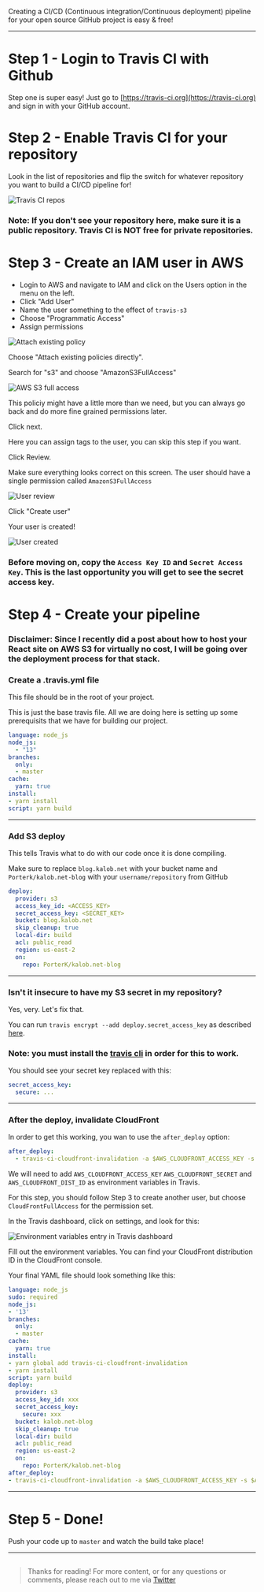 
Creating a CI/CD (Continuous integration/Continuous deployment) pipeline for your open source GitHub project is easy & free!

----

# Step 1 - Login to Travis CI with Github

Step one is super easy! Just go to [https://travis-ci.org](https://travis-ci.org) and sign in with your GitHub account.

# Step 2 - Enable Travis CI for your repository

Look in the list of repositories and flip the switch for whatever repository you want to build a CI/CD pipeline for!

<img src={Repos} alt="Travis CI repos" />

### Note: If you don't see your repository here, make sure it is a public repository. Travis CI is NOT free for private repositories.

# Step 3 - Create an IAM user in AWS

- Login to AWS and navigate to IAM and click on the Users option in the menu on the left.
- Click "Add User"
- Name the user something to the effect of `travis-s3`
- Choose "Programmatic Access"
- Assign permissions

<img src={AttachExisting} alt="Attach existing policy" />

Choose "Attach existing policies directly".

Search for "s3" and choose "AmazonS3FullAccess"

<img src={S3FullAccess} alt="AWS S3 full access" />

This policiy might have a little more than we need, but you can always go back and do more fine grained permissions later.

Click next.

Here you can assign tags to the user, you can skip this step if you want.

Click Review.

Make sure everything looks correct on this screen. The user should have a single permission called `AmazonS3FullAccess`

<img src={Review} alt="User review" />

Click "Create user"

Your user is created!

<img src={Created} alt="User created" />

### Before moving on, copy the `Access Key ID` and `Secret Access Key`. This is the last opportunity you will get to see the secret access key.

# Step 4 - Create your pipeline

### Disclaimer: Since I recently did a post about how to host your React site on AWS S3 for virtually no cost, I will be going over the deployment process for that stack.

### Create a .travis.yml file

This file should be in the root of your project.

This is just the base travis file. All we are doing here is setting up some prerequisits that we have for building our project.

```yaml
language: node_js
node_js:
  - "13"
branches:
  only:
  - master
cache:
  yarn: true
install:
- yarn install
script: yarn build
```

----

### Add S3 deploy

This tells Travis what to do with our code once it is done compiling.

Make sure to replace `blog.kalob.net` with your bucket name and `Porterk/kalob.net-blog` with your `username/repository` from GitHub

```yaml
deploy:
  provider: s3
  access_key_id: <ACCESS_KEY>
  secret_access_key: <SECRET_KEY>
  bucket: blog.kalob.net
  skip_cleanup: true
  local-dir: build
  acl: public_read
  region: us-east-2
  on:
    repo: PorterK/kalob.net-blog
```

----

### Isn't it insecure to have my S3 secret in my repository?

Yes, very. Let's fix that.

You can run `travis encrypt --add deploy.secret_access_key` as described [here](https://docs.travis-ci.com/user/deployment/s3/).

### Note: you must install the [travis cli](https://github.com/travis-ci/travis.rb#readme) in order for this to work.

You should see your secret key replaced with this:

```yaml
secret_access_key:
  secure: ...
```

---

### After the deploy, invalidate CloudFront

In order to get this working, you wan to use the `after_deploy` option:

```yaml
after_deploy:
  - travis-ci-cloudfront-invalidation -a $AWS_CLOUDFRONT_ACCESS_KEY -s $AWS_CLOUDFRONT_SECRET -c $AWS_CLOUDFRONT_DIST_ID -i '/*' -b $TRAVIS_BRANCH -p $TRAVIS_PULL_REQUEST
```

We will need to add `AWS_CLOUDFRONT_ACCESS_KEY` `AWS_CLOUDFRONT_SECRET` and `AWS_CLOUDFRONT_DIST_ID` as environment variables in Travis.

For this step, you should follow Step 3 to create another user, but choose `CloudFrontFullAccess` for the permission set.

In the Travis dashboard, click on settings, and look for this:

<img src={EnvVars} alt="Environment variables entry in Travis dashboard" />

Fill out the environment variables. You can find your CloudFront distribution ID in the CloudFront console.

Your final YAML file should look something like this:

```yaml
language: node_js
sudo: required
node_js:
- '13'
branches:
  only:
  - master
cache:
  yarn: true
install:
- yarn global add travis-ci-cloudfront-invalidation
- yarn install
script: yarn build
deploy:
  provider: s3
  access_key_id: xxx
  secret_access_key:
    secure: xxx
  bucket: kalob.net-blog
  skip_cleanup: true
  local-dir: build
  acl: public_read
  region: us-east-2
  on:
    repo: PorterK/kalob.net-blog
after_deploy:
- travis-ci-cloudfront-invalidation -a $AWS_CLOUDFRONT_ACCESS_KEY -s $AWS_CLOUDFRONT_SECRET -c $AWS_CLOUDFRONT_DIST_ID -i '/*' -b $TRAVIS_BRANCH -p $TRAVIS_PULL_REQUEST

```

----

# Step 5 - Done!

Push your code up to `master` and watch the build take place!

----

> ##

>Thanks for reading! For more content, or for any questions or comments, please reach out to me via [Twitter](https://twitter.com/porter_kalob)
